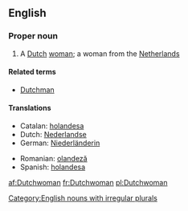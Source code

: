 ==English==

===Proper noun===
{{en-proper noun|Dutchwomen}}

# A [[Dutch]] [[woman]]; a woman from the [[Netherlands]]

====Related terms====
*[[Dutchman]]

====Translations====
{{trans-top|a Dutch woman}}
*Catalan: [[holandesa]] {{f}}
*Dutch: [[Nederlandse]] {{f}}
*German: [[Niederländerin]] {{f}}
{{trans-mid}}
*Romanian: [[olandeză]] {{f}}
*Spanish: [[holandesa]] {{f}}
{{trans-bottom}}

[[Category:English nouns with irregular plurals]]

[[af:Dutchwoman]]
[[fr:Dutchwoman]]
[[pl:Dutchwoman]]